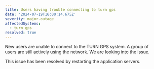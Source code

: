 ```yaml
---
title: Users having trouble connecting to turn gps
date: '2024-07-19T16:00:14.675Z'
severity: major-outage
affectedSystems:
  - turn gps
resolved: true
---
```



New users are unable to connect to the TURN GPS system. A group of users are still actively using the network. We are looking into the issue.

<Update date="2024-07-19T16:30:14.675Z">This issue has been resolved by restarting the application servers.</Update>

